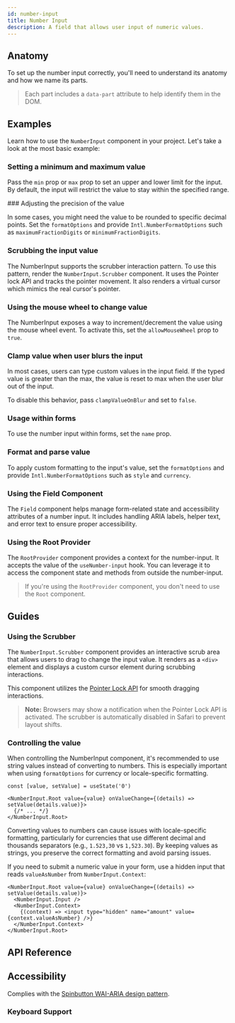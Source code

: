 ```yaml
---
id: number-input
title: Number Input
description: A field that allows user input of numeric values.
---
```


<ComponentPreview id="NumberInput" />

## Anatomy

To set up the number input correctly, you'll need to understand its anatomy and how we name its parts.

> Each part includes a `data-part` attribute to help identify them in the DOM.

<Anatomy id="number-input" />

## Examples

Learn how to use the `NumberInput` component in your project. Let's take a look at the most basic example:

<Example id="basic" />

### Setting a minimum and maximum value

Pass the `min` prop or `max` prop to set an upper and lower limit for the input. By default, the input will restrict the
value to stay within the specified range.

<Example id="min-max" />
### Adjusting the precision of the value

In some cases, you might need the value to be rounded to specific decimal points. Set the `formatOptions` and provide
`Intl.NumberFormatOptions` such as `maximumFractionDigits` or `minimumFractionDigits`.

<Example id="fraction-digits" />

### Scrubbing the input value

The NumberInput supports the scrubber interaction pattern. To use this pattern, render the `NumberInput.Scrubber`
component. It uses the Pointer lock API and tracks the pointer movement. It also renders a virtual cursor which mimics
the real cursor's pointer.

<Example id="scrubber" />

### Using the mouse wheel to change value

The NumberInput exposes a way to increment/decrement the value using the mouse wheel event. To activate this, set the
`allowMouseWheel` prop to `true`.

<Example id="mouse-wheel" />

### Clamp value when user blurs the input

In most cases, users can type custom values in the input field. If the typed value is greater than the max, the value is
reset to max when the user blur out of the input.

To disable this behavior, pass `clampValueOnBlur` and set to `false`.

<Example id="no-clamp" />

### Usage within forms

To use the number input within forms, set the `name` prop.

<Example id="form-usage" />

### Format and parse value

To apply custom formatting to the input's value, set the `formatOptions` and provide `Intl.NumberFormatOptions` such as
`style` and `currency`.

<Example id="formatted" />

### Using the Field Component

The `Field` component helps manage form-related state and accessibility attributes of a number input. It includes
handling ARIA labels, helper text, and error text to ensure proper accessibility.

<Example id="with-field" />

### Using the Root Provider

The `RootProvider` component provides a context for the number-input. It accepts the value of the `useNumber-input`
hook. You can leverage it to access the component state and methods from outside the number-input.

<Example id="root-provider" />

> If you're using the `RootProvider` component, you don't need to use the `Root` component.

## Guides

### Using the Scrubber

The `NumberInput.Scrubber` component provides an interactive scrub area that allows users to drag to change the input
value. It renders as a `<div>` element and displays a custom cursor element during scrubbing interactions.

This component utilizes the [Pointer Lock API](https://developer.mozilla.org/en-US/docs/Web/API/Pointer_Lock_API) for
smooth dragging interactions.

> **Note:** Browsers may show a notification when the Pointer Lock API is activated. The scrubber is automatically
> disabled in Safari to prevent layout shifts.

### Controlling the value

When controlling the NumberInput component, it's recommended to use string values instead of converting to numbers. This
is especially important when using `formatOptions` for currency or locale-specific formatting.

```tsx
const [value, setValue] = useState('0')

<NumberInput.Root value={value} onValueChange={(details) => setValue(details.value)}>
  {/* ... */}
</NumberInput.Root>
```

Converting values to numbers can cause issues with locale-specific formatting, particularly for currencies that use
different decimal and thousands separators (e.g., `1.523,30` vs `1,523.30`). By keeping values as strings, you preserve
the correct formatting and avoid parsing issues.

If you need to submit a numeric value in your form, use a hidden input that reads `valueAsNumber` from
`NumberInput.Context`:

```tsx
<NumberInput.Root value={value} onValueChange={(details) => setValue(details.value)}>
  <NumberInput.Input />
  <NumberInput.Context>
    {(context) => <input type="hidden" name="amount" value={context.valueAsNumber} />}
  </NumberInput.Context>
</NumberInput.Root>
```

## API Reference

<ComponentTypes id="number-input" />

## Accessibility

Complies with the [Spinbutton WAI-ARIA design pattern](https://www.w3.org/WAI/ARIA/apg/patterns/spinbutton/).

### Keyboard Support

<KeyBindingsTable id="number-input" />
